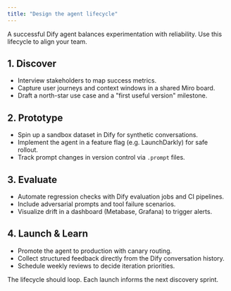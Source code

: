 ```yaml
---
title: "Design the agent lifecycle"
---
```


A successful Dify agent balances experimentation with reliability. Use this lifecycle to align your team.

## 1. Discover

- Interview stakeholders to map success metrics.
- Capture user journeys and context windows in a shared Miro board.
- Draft a north-star use case and a "first useful version" milestone.

## 2. Prototype

- Spin up a sandbox dataset in Dify for synthetic conversations.
- Implement the agent in a feature flag (e.g. LaunchDarkly) for safe rollout.
- Track prompt changes in version control via `.prompt` files.

## 3. Evaluate

- Automate regression checks with Dify evaluation jobs and CI pipelines.
- Include adversarial prompts and tool failure scenarios.
- Visualize drift in a dashboard (Metabase, Grafana) to trigger alerts.

## 4. Launch & Learn

- Promote the agent to production with canary routing.
- Collect structured feedback directly from the Dify conversation history.
- Schedule weekly reviews to decide iteration priorities.

<Callout>
The lifecycle should loop. Each launch informs the next discovery sprint.
</Callout>
